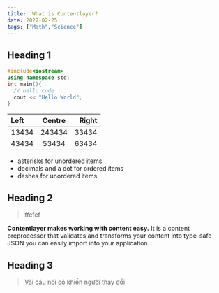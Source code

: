 ```yaml
---
title:  What is Contentlayer?
date: 2022-02-25
tags: ["Math","Science"]
---
```


## Heading 1


```c++ caption="C++ code example"
#include<iostream>
using namespace std;
int main(){
  // hello code
  cout << "Hello World";
}
```

| Left| Centre | Right  |
|:-----|:------:|------:|
| 13434 | 243434 | 33434|
| 43434 | 53434 | 63434 |

- asterisks for unordered items
- decimals and a dot for ordered items
- dashes for unordered items

## Heading 2

> ffefef

**Contentlayer makes working with content easy.** It is a content preprocessor that validates and transforms your content into type-safe JSON you can easily import into your application.

## Heading 3

> Vài câu nói có khiến người thay đổi